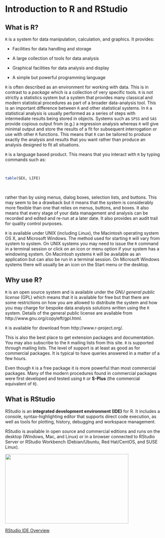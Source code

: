 # Introduction to R and RStudio {#intro-r}

## What is R? {#what-r}

`R` is a system for data manipulation, calculation, and graphics. It provides:

* Facilities for data handling and storage

* A large collection of tools for data analysis

* Graphical facilities for data analysis and display

* A simple but powerful programming language

`R` is often described as an environment for working with data. This is in contrast to a *package* which is a collection of very specific tools. `R` is not strictly a statistics system but a system that provides many classical and modern statistical procedures as part of a broader data-analysis tool. This is an important difference between `R` and other statistical systems. In `R` a statistical analysis is usually performed as a series of steps with intermediate results being stored in objects. Systems such as `SPSS` and `SAS` provide copious output from (e.g.) a regression analysis whereas `R` will give minimal output and store the results of a fit for subsequent interrogation or use with other `R` functions. This means that `R` can be tailored to produce exactly the analysis and results that you want rather than produce an analysis designed to fit all situations.

`R` is a language based product. This means that you interact with `R` by typing commands such as: 

&nbsp;

```r
table(SEX, LIFE)
```

&nbsp;

rather than by using menus, dialog boxes, selection lists, and buttons. This may seem to be a drawback but it means that the system is considerably more flexible than one that relies on menus, buttons, and boxes. It also means that every stage of your data management and analysis can be recorded and edited and re-run at a later date. It also provides an audit trail for quality control purposes.

`R` is available under UNIX (including Linux), the Macintosh operating system OS X, and Microsoft Windows. The method used for starting `R` will vary from system to system. On UNIX systems you may need to issue the `R` command in a terminal session or click on an icon or menu option if your system has a windowing system. On Macintosh systems `R` will be available as an application but can also be run in a terminal session. On Microsoft Windows systems there will usually be an icon on the Start menu or the desktop.

## Why use R? {#why-r}

`R` is an open source system and is available under the *GNU general public license* (GPL) which means that it is available for free but that there are some restrictions on how you are allowed to distribute the system and how you may charge for bespoke data analysis solutions written using the `R` system. Details of the general public license are available from http://www.gnu.org/copyleft/gpl.html.

`R` is available for download from http://www.r-project.org/.

This is also the best place to get extension packages and documentation. You may also subscribe to the `R` mailing lists from this site. `R` is supported through mailing lists. The level of support is at least as good as for commercial packages. It is typical to have queries answered in a matter of a few hours.

Even though `R` is a free package it is more powerful than most commercial packages. Many of the modern procedures found in commercial packages were first developed and tested using `R` or **S-Plus** (the commercial equivalent of `R`).

## What is RStudio {#what-rstudio}

RStudio is an **integrated development environment (IDE)** for R. It includes a console, syntax-highlighting editor that supports direct code execution, as well as tools for plotting, history, debugging and workspace management.

RStudio is available in open source and commercial editions and runs on the desktop (Windows, Mac, and Linux) or in a browser connected to RStudio Server or RStudio Workbench (Debian/Ubuntu, Red Hat/CentOS, and SUSE Linux).

<p><a href="https://www.rstudio.com/products/rstudio/?wvideo=520zbd3tij"><img src="https://embed-fastly.wistia.com/deliveries/260e6e980f526abaedf8ef3378270c899da74f08.jpg?image_play_button_size=2x&amp;image_crop_resized=960x540&amp;image_play_button=1&amp;image_play_button_color=71a5d4e0" width="400" height="225" style="width: 400px; height: 225px;"></a></p><p><a href="https://www.rstudio.com/products/rstudio/?wvideo=520zbd3tij">RStudio IDE Overview</a></p>

<!---
## Why use RStudio {#why-rstudio}
--->
